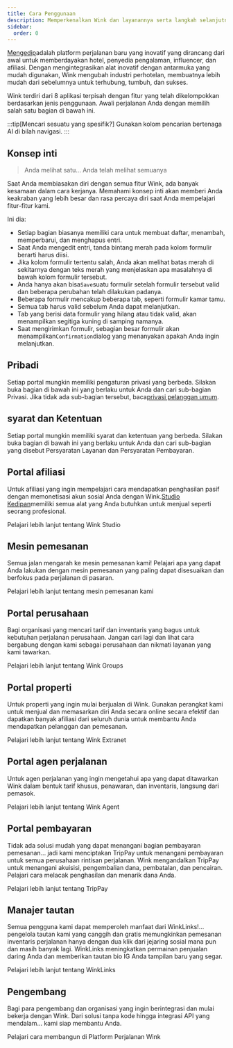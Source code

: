 ```yaml
---
title: Cara Penggunaan
description: Memperkenalkan Wink dan layanannya serta langkah selanjutnya.
sidebar:
  order: 0
---
```


[Mengedip](https://wink.travel)adalah platform perjalanan baru yang inovatif yang dirancang dari awal untuk memberdayakan hotel, penyedia pengalaman, influencer, dan afiliasi. Dengan mengintegrasikan alat inovatif dengan antarmuka yang mudah digunakan, Wink mengubah industri perhotelan, membuatnya lebih mudah dari sebelumnya untuk terhubung, tumbuh, dan sukses.

Wink terdiri dari 8 aplikasi terpisah dengan fitur yang telah dikelompokkan berdasarkan jenis penggunaan.
Awali perjalanan Anda dengan memilih salah satu bagian di bawah ini.

:::tip\[Mencari sesuatu yang spesifik?]
Gunakan kolom pencarian bertenaga AI di bilah navigasi.
:::

## Konsep inti

> Anda melihat satu... Anda telah melihat semuanya

Saat Anda membiasakan diri dengan semua fitur Wink, ada banyak kesamaan dalam cara kerjanya.
Memahami konsep inti akan memberi Anda keakraban yang lebih besar dan rasa percaya diri saat Anda mempelajari fitur-fitur kami.

Ini dia:

* Setiap bagian biasanya memiliki cara untuk membuat daftar, menambah, memperbarui, dan menghapus entri.
* Saat Anda mengedit entri, tanda bintang merah<Badge text="*" variant="danger" size="large" />
  pada kolom formulir berarti harus diisi.
* Jika kolom formulir tertentu salah, Anda akan melihat batas merah di sekitarnya dengan teks merah yang menjelaskan apa masalahnya di bawah kolom formulir tersebut.
* Anda hanya akan bisa`Save`suatu formulir setelah formulir tersebut valid dan beberapa perubahan telah dilakukan padanya.
* Beberapa formulir mencakup beberapa tab, seperti formulir kamar tamu.
* Semua tab harus valid sebelum Anda dapat melanjutkan.
* Tab yang berisi data formulir yang hilang atau tidak valid, akan menampilkan segitiga kuning<Badge text="⚠️" variant="caution" size="large" />
  di samping namanya.
* Saat mengirimkan formulir, sebagian besar formulir akan menampilkan`Confirmation`dialog yang menanyakan apakah Anda ingin melanjutkan.

## Pribadi

Setiap portal mungkin memiliki pengaturan privasi yang berbeda. Silakan buka bagian di bawah ini yang berlaku untuk Anda dan cari sub-bagian Privasi. Jika tidak ada sub-bagian tersebut, baca[privasi pelanggan umum](/booking-engine/privacy).

## syarat dan Ketentuan

Setiap portal mungkin memiliki syarat dan ketentuan yang berbeda. Silakan buka bagian di bawah ini yang berlaku untuk Anda dan cari sub-bagian yang disebut Persyaratan Layanan dan Persyaratan Pembayaran.

## Portal afiliasi

Untuk afiliasi yang ingin mempelajari cara mendapatkan penghasilan pasif dengan memonetisasi akun sosial Anda dengan Wink.[Studio Kedipan](https://studio.wink.travel)memiliki semua alat yang Anda butuhkan untuk menjual seperti seorang profesional.

<LinkButton href="/studio/what-is-studio">
  Pelajari lebih lanjut tentang Wink Studio
</LinkButton>


## Mesin pemesanan

Semua jalan mengarah ke mesin pemesanan kami! Pelajari apa yang dapat Anda lakukan dengan mesin pemesanan yang paling dapat disesuaikan dan berfokus pada perjalanan di pasaran.

<LinkButton href="/booking-engine/in-a-nutshell">
  Pelajari lebih lanjut tentang mesin pemesanan kami
</LinkButton>


## Portal perusahaan

Bagi organisasi yang mencari tarif dan inventaris yang bagus untuk kebutuhan perjalanan perusahaan. Jangan cari lagi dan lihat cara bergabung dengan kami sebagai perusahaan dan nikmati layanan yang kami tawarkan.

<LinkButton href="/corporate/what-is-group">
  Pelajari lebih lanjut tentang Wink Groups
</LinkButton>


## Portal properti

Untuk properti yang ingin mulai berjualan di Wink. Gunakan perangkat kami untuk menjual dan memasarkan diri Anda secara online secara efektif dan dapatkan banyak afiliasi dari seluruh dunia untuk membantu Anda mendapatkan pelanggan dan pemesanan.

<LinkButton href="/extranet/what-is-extranet">
  Pelajari lebih lanjut tentang Wink Extranet
</LinkButton>


## Portal agen perjalanan

Untuk agen perjalanan yang ingin mengetahui apa yang dapat ditawarkan Wink dalam bentuk tarif khusus, penawaran, dan inventaris, langsung dari pemasok.

<LinkButton href="/travel-agent/what-is-agent">
  Pelajari lebih lanjut tentang Wink Agent
</LinkButton>


## Portal pembayaran

Tidak ada solusi mudah yang dapat menangani bagian pembayaran pemesanan... jadi kami menciptakan TripPay untuk menangani pembayaran untuk semua perusahaan rintisan perjalanan. Wink mengandalkan TripPay untuk menangani akuisisi, pengembalian dana, pembatalan, dan pencairan.
Pelajari cara melacak penghasilan dan menarik dana Anda.

<LinkButton href="/payment/what-is-trip-pay">
  Pelajari lebih lanjut tentang TripPay
</LinkButton>


## Manajer tautan

Semua pengguna kami dapat memperoleh manfaat dari WinkLinks!... pengelola tautan kami yang canggih dan gratis memungkinkan pemesanan inventaris perjalanan hanya dengan dua klik dari jejaring sosial mana pun dan masih banyak lagi.
WinkLinks meningkatkan permainan penjualan daring Anda dan memberikan tautan bio IG Anda tampilan baru yang segar.

<LinkButton href="/link-manager/wink-links">
  Pelajari lebih lanjut tentang WinkLinks
</LinkButton>


## Pengembang

Bagi para pengembang dan organisasi yang ingin berintegrasi dan mulai bekerja dengan Wink. Dari solusi tanpa kode hingga integrasi API yang mendalam... kami siap membantu Anda.

<LinkButton href="/developers/build-on-wink">
  Pelajari cara membangun di Platform Perjalanan Wink
</LinkButton>

